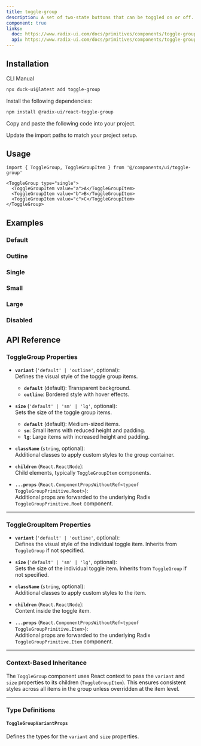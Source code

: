 ```yaml
---
title: toggle-group
description: A set of two-state buttons that can be toggled on or off.
component: true
links:
  doc: https://www.radix-ui.com/docs/primitives/components/toggle-group
  api: https://www.radix-ui.com/docs/primitives/components/toggle-group#api-reference
---
```


<ComponentPreview
  name="toggle-group-1"
  description="A toggle group with three items."
/>

## Installation

<Tabs defaultValue="cli">

<TabsList>
  <TabsTrigger value="cli">CLI</TabsTrigger>
  <TabsTrigger value="manual">Manual</TabsTrigger>
</TabsList>
<TabsContent value="cli">

```bash
npx duck-ui@latest add toggle-group
```

</TabsContent>

<TabsContent value="manual">

<Steps>

<Step>Install the following dependencies:</Step>

```bash
npm install @radix-ui/react-toggle-group
```

<Step>Copy and paste the following code into your project.</Step>

<ComponentSource name="toggle-group" />

<Step>Update the import paths to match your project setup.</Step>

</Steps>

</TabsContent>

</Tabs>

## Usage

```tsx
import { ToggleGroup, ToggleGroupItem } from '@/components/ui/toggle-group'
```

```tsx
<ToggleGroup type="single">
  <ToggleGroupItem value="a">A</ToggleGroupItem>
  <ToggleGroupItem value="b">B</ToggleGroupItem>
  <ToggleGroupItem value="c">C</ToggleGroupItem>
</ToggleGroup>
```

## Examples

### Default

<ComponentPreview
  name="toggle-group-2"
  description="A toggle group with three items."
/>

### Outline

<ComponentPreview
  name="toggle-group-3"
  description="A toggle group using the outline variant."
/>

### Single

<ComponentPreview
  name="toggle-group-4"
  description="A toggle group with single selection."
/>

### Small

<ComponentPreview
  name="toggle-group-5"
  description="A toggle group using the small size."
/>

### Large

<ComponentPreview
  name="toggle-group-6"
  description="A toggle group using the large size."
/>

### Disabled

<ComponentPreview
  name="toggle-group-7"
  description="A disabled toggle group."
/>

## API Reference

### **ToggleGroup Properties**

- **`variant`** (`'default' | 'outline'`, optional):  
  Defines the visual style of the toggle group items.

  - **`default`** (default): Transparent background.
  - **`outline`**: Bordered style with hover effects.

- **`size`** (`'default' | 'sm' | 'lg'`, optional):  
  Sets the size of the toggle group items.

  - **`default`** (default): Medium-sized items.
  - **`sm`**: Small items with reduced height and padding.
  - **`lg`**: Large items with increased height and padding.

- **`className`** (`string`, optional):  
  Additional classes to apply custom styles to the group container.

- **`children`** (`React.ReactNode`):  
  Child elements, typically `ToggleGroupItem` components.

- **`...props`** (`React.ComponentPropsWithoutRef<typeof ToggleGroupPrimitive.Root>`):  
  Additional props are forwarded to the underlying Radix `ToggleGroupPrimitive.Root` component.

---

### **ToggleGroupItem Properties**

- **`variant`** (`'default' | 'outline'`, optional):  
  Defines the visual style of the individual toggle item. Inherits from `ToggleGroup` if not specified.

- **`size`** (`'default' | 'sm' | 'lg'`, optional):  
  Sets the size of the individual toggle item. Inherits from `ToggleGroup` if not specified.

- **`className`** (`string`, optional):  
  Additional classes to apply custom styles to the item.

- **`children`** (`React.ReactNode`):  
  Content inside the toggle item.

- **`...props`** (`React.ComponentPropsWithoutRef<typeof ToggleGroupPrimitive.Item>`):  
  Additional props are forwarded to the underlying Radix `ToggleGroupPrimitive.Item` component.

---

### **Context-Based Inheritance**

The `ToggleGroup` component uses React context to pass the `variant` and `size` properties to its children (`ToggleGroupItem`). This ensures consistent styles across all items in the group unless overridden at the item level.

---

### **Type Definitions**

#### `ToggleGroupVariantProps`

Defines the types for the `variant` and `size` properties.
